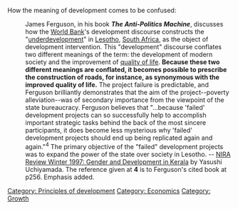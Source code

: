 How the meaning of development comes to be confused:

:James Ferguson, in his book '''''The Anti-Politics Machine''''', discusses how the [[World Bank]]'s development discourse constructs the "[[underdevelopment]]" in [[Lesotho]], [[South Africa]], as the object of development intervention. This "development" discourse conflates two different meanings of the term: the development of modern society and the improvement of [[quality of life]]. '''Because these two different meanings are conflated, it becomes possible to prescribe the construction of roads, for instance, as synonymous with the improved quality of life.''' The project failure is predictable, and Ferguson brilliantly demonstrates that the aim of the project--poverty alleviation--was of secondary importance from the viewpoint of the state bureaucracy. Ferguson believes that "...because 'failed' development projects can so successfully help to accomplish important strategic tasks behind the back of the most sincere participants, it does become less mysterious why 'failed' development projects should end up being replicated again and again."<sup>4</sup> The primary objective of the "failed" development projects was to expand the power of the state over society in Lesotho. -- [http://www.nira.or.jp/past/publ/review/97winter/uchi.html NIRA Review Winter 1997: Gender and Development in Kerala] by Yasushi Uchiyamada. The reference given at '''4''' is to Ferguson's cited book at p256. Emphasis added. 


[[Category: Principles of development]]
[[Category: Economics]]
[[Category: Growth]]